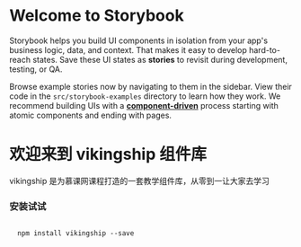 
<Meta title="Example/Introduction" />

# Welcome to Storybook

Storybook helps you build UI components in isolation from your app's business logic, data, and context.
That makes it easy to develop hard-to-reach states. Save these UI states as **stories** to revisit during development, testing, or QA.

Browse example stories now by navigating to them in the sidebar.
View their code in the `src/storybook-examples` directory to learn how they work.
We recommend building UIs with a [**component-driven**](https://componentdriven.org) process starting with atomic components and ending with pages.

<h1>欢迎来到 vikingship 组件库</h1>
<p>vikingship 是为慕课网课程打造的一套教学组件库，从零到一让大家去学习</p>
<h3>安装试试</h3>
<code>
  npm install vikingship --save
</code>
